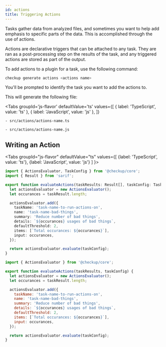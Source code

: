 ```yaml
---
id: actions
title: Triggering Actions
---
```



Tasks gather data from analyzed files, and sometimes you want to help add emphasis to specific parts of the data. This is accomplished through the use of actions.

Actions are declarative triggers that can be attached to any task. They are ran as a post-processing step on the results of the task, and any triggered actions are
stored as part of the output.

To add actions to a plugin for a task, use the following command:

```bash
checkup generate actions <actions name>
```

You'll be prompted to identify the task you want to add the actions to.

This will generate the following file:

<Tabs
  groupId='js-flavor'
  defaultValue='ts'
  values={[
    { label: 'TypeScript', value: 'ts' },
    { label: 'JavaScript', value: 'js' },
  ]}
>
  <TabItem value='ts'>

    - src/actions/actions-name.ts

  </TabItem>
  <TabItem value='js'>

    - src/actions/actions-name.js

  </TabItem>
</Tabs>

## Writing an Action

<Tabs
groupId="js-flavor"
defaultValue="ts"
values={[
{label: 'TypeScript', value: 'ts'},
{label: 'JavaScript', value: 'js'}
]
}>
<TabItem value="ts">

```ts title="/actions/actions-name.ts"
import { ActionsEvaluator, TaskConfig } from '@checkup/core';
import { Result } from 'sarif';

export function evaluateActions(taskResults: Result[], taskConfig: TaskConfig) {
  let actionsEvaluator = new ActionsEvaluator();
  let occurances = taskResult.length;

  actionsEvaluator.add({
    taskName: 'task-name-to-run-actions-on',
    name: 'task-name-bad-things',
    summary: 'Reduce number of bad things',
    details: `${occurances} usages of bad things`,
    defaultThreshold: 2,
    items: [`Total occurances: ${occurances}`],
    input: occurances,
  });

  return actionsEvaluator.evaluate(taskConfig);
}
```

  </TabItem>
  <TabItem value="js">

```js title="/actions/actions-name.js"
import { ActionsEvaluator } from '@checkup/core';

export function evaluateActions(taskResults, taskConfig) {
  let actionsEvaluator = new ActionsEvaluator();
  let occurances = taskResult.length;

  actionsEvaluator.add({
    taskName: 'task-name-to-run-actions-on',
    name: 'task-name-bad-things',
    summary: 'Reduce number of bad things',
    details: `${occurances} usages of bad things`,
    defaultThreshold: 2,
    items: [`Total occurances: ${occurances}`],
    input: occurances,
  });

  return actionsEvaluator.evaluate(taskConfig);
}
```

  </TabItem>
</Tabs>
